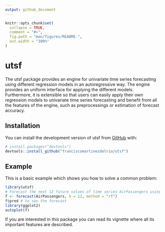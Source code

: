 ```yaml
---
output: github_document
---
```


<!-- README.md is generated from README.Rmd. Please edit that file -->

```r
knitr::opts_chunk$set(
  collapse = TRUE,
  comment = "#>",
  fig.path = "man/figures/README-",
  out.width = "100%"
)
```

# utsf

<!-- badges: start -->
<!-- badges: end -->

The utsf package provides an engine for univariate time series forecasting using different regression models in an autoregressive way. The engine provides an uniform interface for applying the different models. Furthermore, it is extensible so that users can easily apply their own regression models to univariate time series forecasting and benefit from all the features of the engine, such as preprocessings or estimation of forecast accuracy.

## Installation

You can install the development version of utsf from [GitHub](https://github.com/) with:

``` r
# install.packages("devtools")
devtools::install_github("franciscomartinezdelrio/utsf")
```

## Example

This is a basic example which shows you how to solve a common problem:

```r
library(utsf)
# Forecast the next 12 future values of time series AirPassengers using random forest
f <- forecast(AirPassengers, h = 12, method = "rf")
f$pred # to see the forecast
library(ggplot2)
autoplot(f)
```

If you are interested in this package you can read its vignette where all its important features are described.